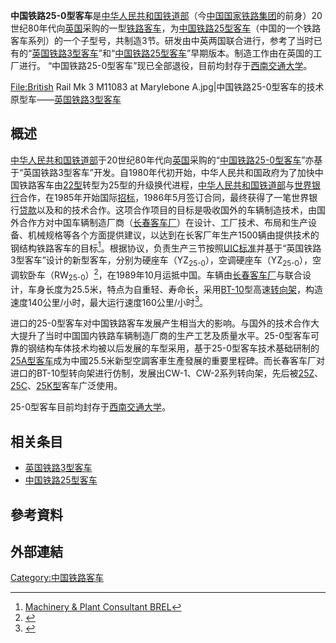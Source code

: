 {{Refimprove|time=2020-11-05T07:46:39+00:00}}
{{鐵路車輛
|原產國={{UK}}
|製造=
|產量=3节|製造商={{link-en|英国铁路工程公司|British Rail Engineering Limited}}|投入服務日期=1989年|退出服務=已退役，退役时间不详|用戶=[[中华人民共和国铁道部|中华人民共和国铁道部]]|車輛長度=|全長=25500|設計最高速度=160|軌距=1435|轉向架=BT-10型}}
'''中国铁路25-0型客车'''是[[中华人民共和国铁道部|中华人民共和国铁道部]]（今[[中国国家铁路集团|中国国家铁路集团]]的前身）20世纪80年代向[[英国|英国]]采购的一型[[铁路客车|铁路客车]]，为[[中国铁路25型客车|中国铁路25型客车]]（中国的一个铁路客车系列）的一个子型号，共制造3节。研发由中英两国联合进行，参考了当时已有的“[[英国铁路3型客车|英国铁路3型客车]]”和“[[中国铁路25型客车|中国铁路25型客车]]”早期版本。制造工作由{{link-en|英国铁路工程公司|British Rail Engineering Limited}}在英国的工厂进行。 “中国铁路25-0型客车”现已全部退役，目前均封存于[[西南交通大学|西南交通大学]]。
<gallery widths="260" heights="200">
File:British Rail Mk 3 M11083 at Marylebone A.jpg|中国铁路25-0型客车的技术原型车——[[英国铁路3型客车|英国铁路3型客车]]  
</gallery>

== 概述 ==
[[中华人民共和国铁道部|中华人民共和国铁道部]]于20世纪80年代向[[英国|英国]]采购的“[[中国铁路25型客车#25-0型客车|中国铁路25-0型客车]]”亦基于“英国铁路3型客车”开发。自1980年代初开始，中华人民共和国政府为了加快中国铁路客车由[[中国铁路22型客车|22型]]转型为25型的升级换代进程，[[中华人民共和国铁道部|中华人民共和国铁道部]]与[[世界银行|世界银行]]合作，在1985年开始国际[[招标|招标]]，1986年5月签订合同，最终获得了一笔世界银行[[贷款|贷款]]以及和{{link-en|英国铁路工程公司|British Rail Engineering Limited}}的技术合作。这项合作项目的目标是吸收国外的车辆制造技术，由国外合作方对中国车辆制造厂商（[[长春客车厂|长春客车厂]]）在设计、工厂技术、布局和生产设备、机械规格等各个方面提供建议，以达到在长客厂年生产1500辆由{{link-en|英国铁路工程公司|British Rail Engineering Limited}}提供技术的钢结构铁路客车的目标<ref>[http://www.linkedin.com/pub/dave-r-cartwright/12/489/53 Machinery & Plant Consultant BREL]</ref>。根据协议，{{link-en|英国铁路工程公司|British Rail Engineering Limited}}负责生产三节按照[[國際鐵路聯盟|UIC标准]]并基于“英国铁路3型客车”设计的新型客车，分别为硬座车（YZ<sub>25-0</sub>），空调硬座车（YZ<sub>25-0</sub>），空调软卧车（RW<sub>25-0</sub>）<ref name="ccchronicle">{{cite book|author=长春客车厂厂史编审委员会|title=长春客车厂志 1954-1990|publisher=[[吉林人民出版社|吉林人民出版社]]|year=1997|isbn=7-206-02756-3}}</ref>{{rp|52}}，在1989年10月运抵中国。车辆由[[长春客车厂|长春客车厂]]与{{link-en|英国铁路工程公司|British Rail Engineering Limited}}联合设计，车身长度为25.5米，特点为自重轻、寿命长，采用[[轉向架|BT-10]]型高速[[转向架|转向架]]，构造速度140公里/小时，最大运行速度160公里/小时<ref>{{cite journal|title=中英联合设计成功25型新型客车|author=周天明|date=1990年2月|journal=《铁道运输与经济》|publisher=中国铁道科学研究院运输及经济研究所|location=北京|pages=16|issn=1003-1421}}</ref>。

进口的25-0型客车对中国铁路客车发展产生相当大的影响。与国外的技术合作大大提升了当时中国国内铁路车辆制造厂商的生产工艺及质量水平。25-0型客车可靠的钢结构车体技术均被以后发展的车型采用，基于25-0型客车技术基础研制的[[中国铁路25A型客车|25A型客车]]成为中國25.5米新型空調客車生產發展的重要里程碑。而长春客车厂对进口的BT-10型转向架进行仿制，发展出CW-1、CW-2系列转向架，先后被[[中国铁路25Z型客车|25Z]]、[[中国铁路25C型客车|25C]]、[[中国铁路25K型客车|25K型]]客车广泛使用。

25-0型客车目前均封存于[[西南交通大学|西南交通大学]]。

== 相关条目 ==
*[[英国铁路3型客车|英国铁路3型客车]]
*[[中国铁路25型客车|中国铁路25型客车]]

== 參考資料 ==
{{Reflist|30em}}

== 外部連結 ==
{{commonscat}}
[[Category:中国铁路客车|Category:中国铁路客车]]